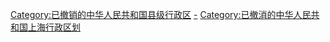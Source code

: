 [[Category:已撤销的中华人民共和国县级行政区|Category:已撤销的中华人民共和国县级行政区]]
[[Category:中华人民共和国上海市县级行政区|-]]
[[Category:已撤消的中华人民共和国上海行政区划|Category:已撤消的中华人民共和国上海行政区划]]
